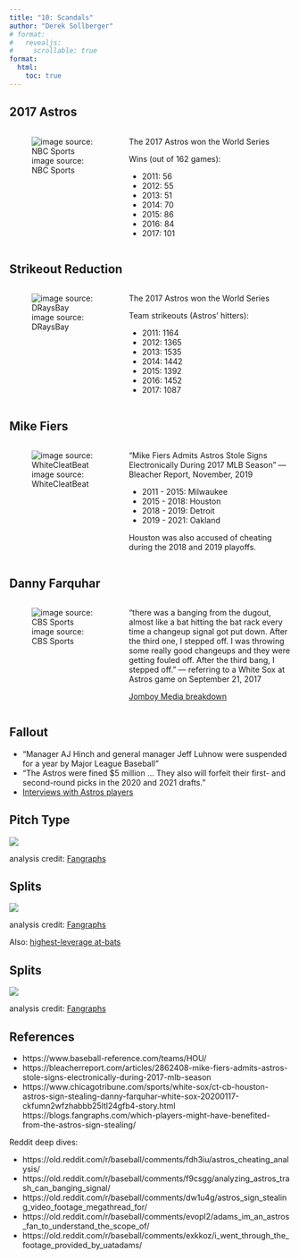 ```yaml
---
title: "10: Scandals"
author: "Derek Sollberger"
# format: 
#   revealjs:
#     scrollable: true
format: 
  html:
    toc: true
---
```


## 2017 Astros

:::: {.columns}

::: {.column width="40%"}
![image source: NBC Sports](champions.png)
:::

::: {.column width="60%"}
The 2017 Astros won the World Series

Wins (out of 162 games):

- 2011: 56
- 2012: 55
- 2013: 51
- 2014: 70
- 2015: 86
- 2016: 84
- 2017: 101
:::

::::

## Strikeout Reduction

:::: {.columns}

::: {.column width="40%"}
![image source: DRaysBay](Altuve.png)
:::

::: {.column width="60%"}
The 2017 Astros won the World Series

Team strikeouts (Astros' hitters):

- 2011: 1164
- 2012: 1365
- 2013: 1535
- 2014: 1442
- 2015: 1392
- 2016: 1452
- 2017: 1087
:::

::::

## Mike Fiers

:::: {.columns}

::: {.column width="40%"}
![image source: WhiteCleatBeat](Fiers.png)
:::

::: {.column width="60%"}
"Mike Fiers Admits Astros Stole Signs Electronically During 2017 MLB Season"
--- Bleacher Report, November, 2019

- 2011 - 2015: Milwaukee
- 2015 - 2018: Houston
- 2018 - 2019: Detroit
- 2019 - 2021: Oakland

Houston was also accused of cheating during the 2018 and 2019 playoffs.
:::
::::

## Danny Farquhar

:::: {.columns}

::: {.column width="40%"}
![image source: CBS Sports](Farquhar.png)
:::

::: {.column width="60%"}
"there was a banging from the dugout, almost like a bat hitting the bat rack every time a changeup signal got put down. After the third one, I stepped off. I was throwing some really good changeups and they were getting fouled off. After the third bang, I stepped off."
--- referring to a White Sox at Astros game on September 21, 2017

[Jomboy Media breakdown](https://www.youtube.com/watch?v=M2XNW1qHN9w)
:::

::::

## Fallout

- "Manager AJ Hinch and general manager Jeff Luhnow were suspended for a year by Major League Baseball"
- "The Astros were fined $5 million ...  They also will forfeit their first- and second-round picks in the 2020 and 2021 drafts."
- [Interviews with Astros players](https://blogs.fangraphs.com/manfreds-investigation-into-astros-sign-stealing-has-ended-but-the-bangs-keep-coming/)

## Pitch Type

![](pitchtypes.png)

analysis credit: [Fangraphs](https://blogs.fangraphs.com/which-players-might-have-benefited-from-the-astros-sign-stealing/)

## Splits

![](splits.png)

analysis credit: [Fangraphs](https://blogs.fangraphs.com/which-players-might-have-benefited-from-the-astros-sign-stealing/)

Also: [highest-leverage at-bats](https://blogs.fangraphs.com/the-most-important-bangs-of-the-astros-scheme/)

## Splits

![](splits2.png)

analysis credit: [Fangraphs](https://blogs.fangraphs.com/how-much-did-the-astros-really-benefit-from-sign-stealing/)



## References

- https://www.baseball-reference.com/teams/HOU/
- https://bleacherreport.com/articles/2862408-mike-fiers-admits-astros-stole-signs-electronically-during-2017-mlb-season
- https://www.chicagotribune.com/sports/white-sox/ct-cb-houston-astros-sign-stealing-danny-farquhar-white-sox-20200117-ckfumn2wfzhabbb25ltl24gfb4-story.html
https://blogs.fangraphs.com/which-players-might-have-benefited-from-the-astros-sign-stealing/

Reddit deep dives:

- https://old.reddit.com/r/baseball/comments/fdh3iu/astros_cheating_analysis/
- https://old.reddit.com/r/baseball/comments/f9csgg/analyzing_astros_trash_can_banging_signal/
- https://old.reddit.com/r/baseball/comments/dw1u4g/astros_sign_stealing_video_footage_megathread_for/
- https://old.reddit.com/r/baseball/comments/evopl2/adams_im_an_astros_fan_to_understand_the_scope_of/
- https://old.reddit.com/r/baseball/comments/exkkoz/i_went_through_the_footage_provided_by_uatadams/